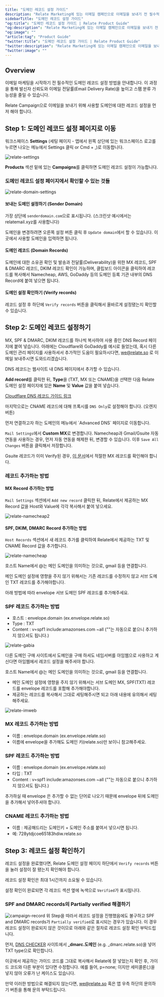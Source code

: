 ```yaml
---
title: "도메인 레코드 설정 가이드"
description: "Relate Marketing에 있는 이메일 캠페인으로 이메일을 보내기 전 필수적인 도메인 레코드 설정 방법을 안내합니다."
sidebarTitle: "도메인 레코드 설정 가이드"
"og:title": "도메인 레코드 설정 가이드 | Relate Product Guide"
"og:description": "Relate Marketing에 있는 이메일 캠페인으로 이메일을 보내기 전 필수적인 도메인 레코드 설정 방법을 안내합니다."
"og:image": ""
"article:tag": "Product Guide"
"twitter:title": "도메인 레코드 설정 가이드 | Relate Product Guide"
"twitter:description": "Relate Marketing에 있는 이메일 캠페인으로 이메일을 보내기 전 필수적인 도메인 레코드 설정 방법을 안내합니다."
"twitter:image": ""
---
```


## Overview

이메일 마케팅을 시작하기 전 필수적인 도메인 레코드 설정 방법을 안내합니다. 이 과정을 통해 발신자 신뢰도와 이메일 전달률(Email Delivery Rate)을 높이고 스팸 분류 가능성을 줄일 수 있습니다.

Relate Campaign으로 이메일을 보내기 위해 사용할 도메인에 대한 레코드 설정을 먼저 해야 합니다. 

## Step 1: 도메인 레코드 설정 페이지로 이동

워크스페이스 **Settings** (세팅 페이지 - 앱에서 왼쪽 상단에 있는 워크스페이스 로고를 누르면 나오는 메뉴에서 Settings 클릭 or Cmd + ,)로 이동합니다. 

![relate-settings](/images/features/relate-settings.png)

**Products** 섹션 밑에 있는 **Campaigns**를 클릭하면 도메인 레코드 설정이 가능합니다. 

### 도메인 레코드 설정 페이지에서 확인할 수 있는 것들

![relate-domain-settings](/images/features/relate-domain-settings.png)

#### 보내는 도메인 설정하기 (Sender Domain)

가장 상단에 `senderdomain.com`으로 표시됩니다. (스크린샷 예시에서는 relatemail.xyz를 사용합니다)

도메인을 변경하려면 오른쪽 설정 버튼 클릭 후 `Update domain`에서 할 수 있습니다. 이곳에서 사용할 도메인을 입력하면 됩니다.

#### 도메인 레코드 (Domain Records)
도메인에 대한 소유권 확인 및 발송과 전달률(Deliverability)을 위한 MX 레코드, SPF & DMARC 레코드, DKIM 레코드 확인이 가능하며, 클립보드 아이콘을 클릭하여 레코드를 복사해서 Namecheap, AWS, GoDaddy 등의 도메인 등록 기관 내부의 DNS Record에 붙여 넣으면 됩니다. 

#### 도메인 설정 확인하기 (Verify records)
레코드 설정 후 하단에 `Verify records` 버튼을 클릭해서 올바르게 설정됐는지 확인할 수 있습니다. 

## Step 2: 도메인 레코드 설정하기

MX, SPF & DMARC, DKIM 레코드를 하나씩 복사하여 사용 중인 DNS Record 페이지에 붙여 넣습니다. 아래에는 Cloudflare와 GoDaddy를 예시로 들었는데, 혹시 다른 도메인 관리 페이지를 사용하셔서 추가적인 도움이 필요하시다면, we@relate.so 로 이메일 보내주시면 도와드리겠습니다.

<Accordion title="Cloudflare">
DNS 레코드는 웹사이트 내 DNS 페이지에서 추가할 수 있습니다.

**Add record**를 클릭한 뒤, **Type**을 (TXT, MX 또는 CNAME)을 선택한 다음 Relate 도메인 설정 페이지에 있은 **Name** 및 **Value** 값을 붙여 넣습니다.

[Cloudflare DNS 레코드 가이드 링크](https://developers.cloudflare.com/dns/manage-dns-records/how-to/create-dns-records/#create-dns-records)

마지막으로는 CNAME 레코드에 대해 프록시를 `DNS Only`로 설정해야 합니다. (오렌지 버튼)

</Accordion>
<Accordion title="Namecheap">
먼저 연결하고자 하는 도메인의 메뉴에서 `Advanced DNS` 페이지로 이동합니다.

`Mail Settings`에서 **Custom MX**로 변경합니다. Namecheap과 Gmail/Gsuite 자동 연동을 사용하는 경우, 먼저 자동 연동을 해제한 뒤, 변경할 수 있습니다. 이후 `Save All Changes` 버튼을 클릭해서 저장합니다.

Gsuite 레코드가 이미 Verify된 경우, [이 문서](https://support.google.com/a/answer/174125)에서 적절한 MX 레코드를 확인해야 합니다. 

### 레코드 추가하는 방법

#### MX Record 추가하는 방법

`Mail Settings` 섹션에서 `Add new record` 클릭한 뒤, Relate에서 제공하는 MX Record 값을 Host와 Value에 각각 복사해서 붙여 넣으세요.

![relate-namecheap2](/images/features/relate-namecheap.png)

#### SPF, DKIM, DMARC Record 추가하는 방법

`Host Records` 섹션에서 새 레코드 추가를 클릭하여 Relate에서 제공하는 TXT 및 CNAME Record 값을 추가합니다.

![relate-namecheap](/images/features/namecheap-relate.png)

</Accordion>
<Accordion title="가비아">
호스트 Name에서 @는 메인 도메인을 의미하는 것으로, gmail 등을 연결합니다.

메인 도메인 설정에 영향을 주지 않기 위해서는 기존 레코드를 수정하지 않고 서브 도메인 TXT 레코드를 추가해야합니다.

아래 방법에 따라 envelope 서브 도메인 SPF 레코드를 추가해주세요.

### SPF 레코드 추가하는 방법

- 호스트 : envelope.domain (ex.envelope.relate.so)
- Type : TXT
- Content : v=spf1 include:amazonses.com ~all (""는 자동으로 붙으니 추가하지 않으셔도 됩니다.)

![relate-gabia](/images/features/relate-gabia.png)

</Accordion>
<Accordion title="아임웹">
다른 도메인 구매 사이트에서 도메인을 구매 하셔도 네임서버를 아임웹으로 사용하고 계신다면 아임웹에서 레코드 설정을 해주셔야 합니다.

호스트 Name에서 @는 메인 도메인을 의미하는 것으로, gmail 등을 연결합니다.
- 메인 도메인 설정에 영향을 주지 않기 위해서는 서브 도메인 MX, SPF(TXT) 레코드를 envelope 레코드를 포함해 추가해야합니다. 
- 제공하는 레코드를 복사해서 그대로 세팅해주시면 되고 아래 내용에 유의해서 세팅해주세요.

![relate-imweb](/images/features/relate-imweb.png)

### MX 레코드 추가하는 방법

- 이름 : envelope.domain (ex.envelope.relate.so)
- 이름에 envelope을 추가해도 도메인 키(relate.so)만 보이니 참고해주세요. 

### SPF 레코드 추가하는 방법

- 이름 : envelope.domain (ex.envelope.relate.so)
- 타입 : TXT
- Content : v=spf1 include:amazonses.com ~all (""는 자동으로 붙으니 추가하지 않으셔도 됩니다.)

추가하실 때 envelope 은 추가할 수 없는 단어로 나오기 때문에 envelope 뒤에 도메인을 추가해서 넣어주셔야 합니다.

### CNAME 레코드 추가하는 방법

- 이름 : 제공해드리는 도메인키 + 도메인 주소를 붙여서 넣으시면 됩니다.
- 예: 728ytdjcoe65183hdiw.relate.so

</Accordion>

## Step 3: 레코드 설정 확인하기

레코드 설정을 완료했다면, Relate 도메인 설정 페이지 하단에서 `Verify records` 버튼을 눌러 설정이 잘 됐는지 확인해야 합니다. 

레코드 설정 확인은 최대 1시간까지 소요될 수 있습니다.

설정 확인이 완료되면 각 레코드 섹션 옆에 녹색으로 `Verified`가 표시됩니다.

### SPF and DMARC records의 Partially verified 해결하기
![campaign-record](/images/features/campaign-record-partially.png)
위 Step을 따라서 레코드 설정을 진행했음에도 불구하고 SPF and DMARC records가 `Partially verified`로 표시되는 경우가 있습니다.
이 경우 레코드 설정이 완료되지 않은 것이므로 아래와 같은 절차로 레코드 설정 확인 부탁드립니다.

먼저, [DNS CHECKER](https://dnschecker.org/all-dns-records-of-domain.php?query=_dmarc.relate.so&rtype=TXT&dns=google) 사이트에서 **_dmarc.도메인** (e.g. _dmarc.relate.so)을 넣어 TXT type으로 확인합니다.

이곳에서 제공하는 가이드 코드를 그대로 복사해서 Relate에 잘 넣었는지 확인 후, 가이드 코드와 다른 부분이 있다면 수정합니다.
예를 들어, p=none; 이지만 세미콜론(;)을 넣지 않아 오류가 난 케이스도 있습니다.


만약 이러한 방법으로 해결되지 않는다면, we@relate.so 혹은 앱 우측 하단의 문의하기 버튼을 통해 문의 부탁드립니다.